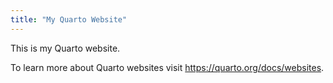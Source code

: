 ```yaml
---
title: "My Quarto Website"
---
```


This is my Quarto website.

To learn more about Quarto websites visit <https://quarto.org/docs/websites>.
